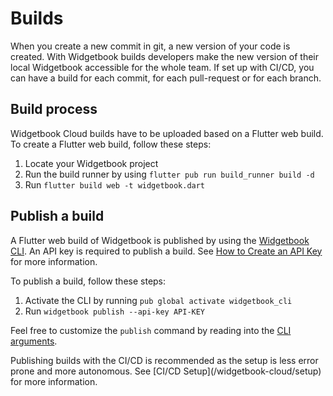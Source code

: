 # Builds

When you create a new commit in git, a new version of your code is created. 
With Widgetbook builds developers make the new version of their local Widgetbook accessible for the whole team. 
If set up with CI/CD, you can have a build for each commit, for each pull-request or for each branch.

## Build process

Widgetbook Cloud builds have to be uploaded based on a Flutter web build. 
To create a Flutter web build, follow these steps:
1. Locate your Widgetbook project
1. Run the build runner by using `flutter pub run build_runner build -d`
1. Run `flutter build web -t widgetbook.dart`

## Publish a build

A Flutter web build of Widgetbook is published by using the [Widgetbook CLI](/widgetbook-cli/overview). 
An API key is required to publish a build.
See [How to Create an API Key](/widgetbook-cloud/setup/How-to-Create-an-API-Key) for more information.

To publish a build, follow these steps:
1. Activate the CLI by running `pub global activate widgetbook_cli`
1. Run `widgetbook publish --api-key API-KEY`

Feel free to customize the `publish` command by reading into the [CLI arguments](widgetbook-cli/overview#arguments).

<Info>
    Publishing builds with the CI/CD is recommended as the setup is less error prone and more autonomous. 
    See [CI/CD Setup](/widgetbook-cloud/setup) for more information.
</Info>